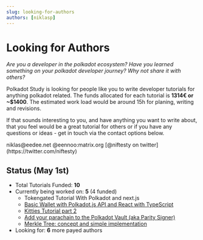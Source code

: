 ```yaml
---
slug: looking-for-authors
authors: [niklasp]
---
```


# Looking for Authors

_Are you a developer in the polkadot ecosystem? Have you learned something on
your polkadot developer journey? Why not share it with others?_

Polkadot Study is looking for people like you to write developer tutorials for
anything polkadot related. The funds allocated for each tutorial is **1314€ or
~$1400**. The estimated work load would be around 15h for planing, writing and
revisions.

If that sounds interesting to you, and have anything you want to write about,
that you feel would be a great tutorial for others or if you have any questions
or ideas - get in touch via the contact options below.

<Box type="info">
  niklas@eedee.net @eennoo:matrix.org [@niftesty on
  twitter](https://twitter.com/niftesty)
</Box>

## Status (May 1st)

- Total Tutorials Funded: **10**
- Currently being worked on: **5** (4 funded)
  - Tokengated Tutorial With Polkadot and next.js
  - [Basic Wallet with Polkadot.js API and React with TypeScript](https://github.com/PolkadotStudy/polkadot.study/pull/10)
  - [Kitties Tutorial part 2](https://github.com/PolkadotStudy/polkadot.study/issues/8)
  - [Add your parachain to the Polkadot Vault (aka Parity Signer)](https://github.com/PolkadotStudy/polkadot.study/issues/6)
  - [Merkle Tree: concept and simple implementation](https://github.com/PolkadotStudy/polkadot.study/issues/9)
- Looking for: **6** more payed authors
